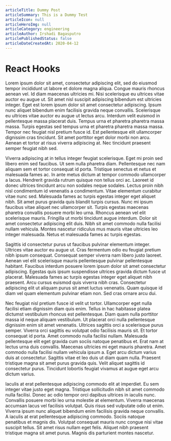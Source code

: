 ```yaml
---
articleTitle: Dummy Post
articleSummary: This is a Dummy Test
articleIcon: null
articleHeroImg: null
articleCategory: engineering
articleAuthor: Irshadi Bagasputro
articlePublishedStatus: false
articleDateCreatedAt: 2020-04-12
---
```


# React Hooks

Lorem ipsum dolor sit amet, consectetur adipiscing elit, sed do eiusmod tempor incididunt ut labore et dolore magna aliqua. Congue mauris rhoncus aenean vel. Id diam maecenas ultricies mi. Nisi scelerisque eu ultrices vitae auctor eu augue ut. Sit amet nisl suscipit adipiscing bibendum est ultricies integer. Eget est lorem ipsum dolor sit amet consectetur adipiscing. Ipsum nunc aliquet bibendum enim facilisis gravida neque convallis. Scelerisque eu ultrices vitae auctor eu augue ut lectus arcu. Interdum velit euismod in pellentesque massa placerat duis. Tempus urna et pharetra pharetra massa massa. Turpis egestas sed tempus urna et pharetra pharetra massa massa. Tempor nec feugiat nisl pretium fusce id. Est pellentesque elit ullamcorper dignissim cras tincidunt. Sit amet porttitor eget dolor morbi non arcu. Aenean et tortor at risus viverra adipiscing at. Nec tincidunt praesent semper feugiat nibh sed.

Viverra adipiscing at in tellus integer feugiat scelerisque. Eget mi proin sed libero enim sed faucibus. Ut sem nulla pharetra diam. Pellentesque nec nam aliquam sem et tortor consequat id porta. Tristique senectus et netus et malesuada fames ac. In ante metus dictum at tempor commodo ullamcorper a lacus. Hendrerit gravida rutrum quisque non tellus orci ac. Laoreet id donec ultrices tincidunt arcu non sodales neque sodales. Lectus proin nibh nisl condimentum id venenatis a condimentum. Vitae elementum curabitur vitae nunc sed. Malesuada fames ac turpis egestas integer eget aliquet nibh. Sit amet purus gravida quis blandit turpis cursus. Nunc mi ipsum faucibus vitae aliquet nec ullamcorper sit. Turpis egestas maecenas pharetra convallis posuere morbi leo urna. Rhoncus aenean vel elit scelerisque mauris. Fringilla ut morbi tincidunt augue interdum. Dolor sit amet consectetur adipiscing elit duis. Nibh sit amet commodo nulla facilisi nullam vehicula. Montes nascetur ridiculus mus mauris vitae ultricies leo integer malesuada. Netus et malesuada fames ac turpis egestas.

Sagittis id consectetur purus ut faucibus pulvinar elementum integer. Ultrices vitae auctor eu augue ut. Cras fermentum odio eu feugiat pretium nibh ipsum consequat. Consequat semper viverra nam libero justo laoreet. Aenean vel elit scelerisque mauris pellentesque pulvinar pellentesque habitant. Faucibus interdum posuere lorem ipsum dolor sit amet consectetur adipiscing. Egestas quis ipsum suspendisse ultrices gravida dictum fusce ut placerat. Malesuada fames ac turpis egestas integer eget aliquet nibh praesent. Arcu cursus euismod quis viverra nibh cras. Consectetur adipiscing elit ut aliquam purus sit amet luctus venenatis. Quam quisque id diam vel quam elementum pulvinar etiam non. Sed cras ornare arcu dui.

Nec feugiat nisl pretium fusce id velit ut tortor. Ullamcorper eget nulla facilisi etiam dignissim diam quis enim. Tellus in hac habitasse platea dictumst vestibulum rhoncus est pellentesque. Diam quam nulla porttitor massa id neque aliquam vestibulum. Ut placerat orci nulla pellentesque dignissim enim sit amet venenatis. Ultrices sagittis orci a scelerisque purus semper. Viverra orci sagittis eu volutpat odio facilisis mauris sit. Et tortor consequat id porta. Amet commodo nulla facilisi nullam. Malesuada pellentesque elit eget gravida cum sociis natoque penatibus et. Erat nam at lectus urna duis convallis. Maecenas ultricies mi eget mauris pharetra. Amet commodo nulla facilisi nullam vehicula ipsum a. Eget arcu dictum varius duis at consectetur. Sagittis vitae et leo duis ut diam quam nulla. Praesent tristique magna sit amet purus gravida quis. Velit aliquet sagittis id consectetur purus. Tincidunt lobortis feugiat vivamus at augue eget arcu dictum varius.

Iaculis at erat pellentesque adipiscing commodo elit at imperdiet. Eu sem integer vitae justo eget magna. Tristique sollicitudin nibh sit amet commodo nulla facilisi. Donec ac odio tempor orci dapibus ultrices in iaculis nunc. Convallis posuere morbi leo urna molestie at elementum. Viverra maecenas accumsan lacus vel facilisis volutpat. Quis risus sed vulputate odio ut enim. Viverra ipsum nunc aliquet bibendum enim facilisis gravida neque convallis. A iaculis at erat pellentesque adipiscing commodo. Sociis natoque penatibus et magnis dis. Volutpat consequat mauris nunc congue nisi vitae suscipit tellus. Sit amet risus nullam eget felis. Aliquet nibh praesent tristique magna sit amet purus. Magnis dis parturient montes nascetur.
